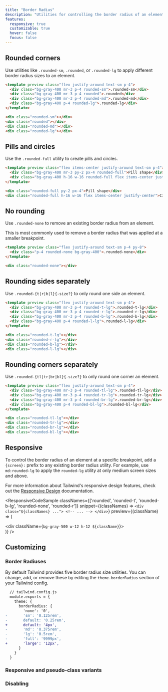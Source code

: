 ```yaml
---
title: "Border Radius"
description: "Utilities for controlling the border radius of an element."
features:
  responsive: true
  customizable: true
  hover: false
  focus: false
---
```




## Rounded corners

Use utilities like `.rounded-sm`, `.rounded`, or `.rounded-lg` to apply different border radius sizes to an element.

```html
<template preview class="flex justify-around text-sm p-4">
  <div class="bg-gray-400 mr-3 p-4 rounded-sm">.rounded-sm</div>
  <div class="bg-gray-400 mr-3 p-4 rounded">.rounded</div>
  <div class="bg-gray-400 mr-3 p-4 rounded-md">.rounded-md</div>
  <div class="bg-gray-400 p-4 rounded-lg">.rounded-lg</div>
</template>

<div class="rounded-sm"></div>
<div class="rounded"></div>
<div class="rounded-md"></div>
<div class="rounded-lg"></div>
```

## Pills and circles

Use the `.rounded-full` utility to create pills and circles.

```html
<template preview class="flex items-center justify-around text-sm p-4">
  <div class="bg-gray-400 mr-3 py-2 px-4 rounded-full">Pill shape</div>
  <div class="bg-gray-400 h-16 w-16 rounded-full flex items-center justify-center">Circle</div>
</template>

<div class="rounded-full py-2 px-4">Pill shape</div>
<div class="rounded-full h-16 w-16 flex items-center justify-center">Circle</div>
```

## No rounding

Use `.rounded-none` to remove an existing border radius from an element.

This is most commonly used to remove a border radius that was applied at a smaller breakpoint.

```html
<template preview class="flex justify-around text-sm p-4 py-8">
  <div class="p-4 rounded-none bg-gray-400">.rounded-none</div>
</template>

<div class="rounded-none"></div>
```

## Rounding sides separately

Use `.rounded-{t|r|b|l}{-size?}` to only round one side an element.

```html
<template preview class="flex justify-around text-sm p-4">
  <div class="bg-gray-400 mr-3 p-4 rounded-t-lg">.rounded-t-lg</div>
  <div class="bg-gray-400 mr-3 p-4 rounded-r-lg">.rounded-r-lg</div>
  <div class="bg-gray-400 mr-3 p-4 rounded-b-lg">.rounded-b-lg</div>
  <div class="bg-gray-400 p-4 rounded-l-lg">.rounded-l-lg</div>
</template>

<div class="rounded-t-lg"></div>
<div class="rounded-r-lg"></div>
<div class="rounded-b-lg"></div>
<div class="rounded-l-lg"></div>
```

## Rounding corners separately

Use `.rounded-{tl|tr|br|bl}{-size?}` to only round one corner an element.

```html
<template preview class="flex justify-around text-sm p-4">
  <div class="bg-gray-400 mr-3 p-4 rounded-tl-lg">.rounded-tl-lg</div>
  <div class="bg-gray-400 mr-3 p-4 rounded-tr-lg">.rounded-tr-lg</div>
  <div class="bg-gray-400 mr-3 p-4 rounded-br-lg">.rounded-br-lg</div>
  <div class="bg-gray-400 p-4 rounded-bl-lg">.rounded-bl-lg</div>
</template>

<div class="rounded-tl-lg"></div>
<div class="rounded-tr-lg"></div>
<div class="rounded-br-lg"></div>
<div class="rounded-bl-lg"></div>
```

## Responsive

To control the border radius of an element at a specific breakpoint, add a `{screen}:` prefix to any existing border radius utility. For example, use `md:rounded-lg` to apply the `rounded-lg` utility at only medium screen sizes and above.

For more information about Tailwind's responsive design features, check out the [Responsive Design](/docs/responsive-design) documentation.

<ResponsiveCodeSample
  classNames={['rounded', 'rounded-t', 'rounded-b-lg', 'rounded-none', 'rounded-r']}
  snippet={(classNames) => `
    <div class="${classNames} ...">
      <!-- ... -->
    </div>
  `}
  preview={(className) => (
    <div className="flex justify-center">
      <div className={`bg-gray-500 w-12 h-12 ${className}`}></div>
    </div>
  )}
/>

## Customizing

### Border Radiuses

By default Tailwind provides five border radius size utilities. You can change, add, or remove these by editing the `theme.borderRadius` section of your Tailwind config.

```diff
  // tailwind.config.js
  module.exports = {
    theme: {
      borderRadius: {
        'none': '0',
-       'sm': '0.125rem',
-       default: '0.25rem',
+       default: '4px',
-       'md': '0.375rem',
-       'lg': '0.5rem',
-       'full': '9999px',
+       'large': '12px',
      }
    }
  }
```

### Responsive and pseudo-class variants

<Variants plugin="borderRadius" />

### Disabling

<Disabling plugin="borderRadius" />
